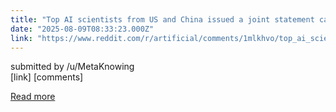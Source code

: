 ```yaml
---
title: "Top AI scientists from US and China issued a joint statement calling for \"urgent international cooperation\" warning future AI systems could escape our control, posing an existential threat"
date: "2025-08-09T08:33:23.000Z"
link: "https://www.reddit.com/r/artificial/comments/1mlkhvo/top_ai_scientists_from_us_and_china_issued_a/"
---
```


submitted by    /u/MetaKnowing  
 [link]   [comments]

[Read more](https://www.reddit.com/r/artificial/comments/1mlkhvo/top_ai_scientists_from_us_and_china_issued_a/)
